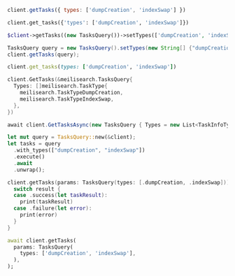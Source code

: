 <CodeGroup>

```javascript JS
client.getTasks({ types: ['dumpCreation', 'indexSwap'] })
```

```python Python
client.get_tasks({'types': ['dumpCreation', 'indexSwap']})
```

```php PHP
$client->getTasks((new TasksQuery())->setTypes(['dumpCreation', 'indexSwap']));
```

```java Java
TasksQuery query = new TasksQuery().setTypes(new String[] {"dumpCreation", "indexSwap"});
client.getTasks(query);
```

```ruby Ruby
client.get_tasks(types: ['dumpCreation', 'indexSwap'])
```

```go Go
client.GetTasks(&meilisearch.TasksQuery{
  Types: []meilisearch.TaskType{
    meilisearch.TaskTypeDumpCreation,
    meilisearch.TaskTypeIndexSwap,
  },
})
```

```csharp C#
await client.GetTasksAsync(new TasksQuery { Types = new List<TaskInfoType> { TaskInfoType.DumpCreation, TaskInfoType.IndexSwap } });
```

```rust Rust
let mut query = TasksQuery::new(&client);
let tasks = query
  .with_types(["dumpCreation", "indexSwap"])
  .execute()
  .await
  .unwrap();
```

```swift Swift
client.getTasks(params: TasksQuery(types: [.dumpCreation, .indexSwap])) { result in
  switch result {
  case .success(let taskResult):
    print(taskResult)
  case .failure(let error):
    print(error)
  }
}
```

```dart Dart
await client.getTasks(
  params: TasksQuery(
    types: ['dumpCreation', 'indexSwap'],
  ),
);
```
</CodeGroup>
